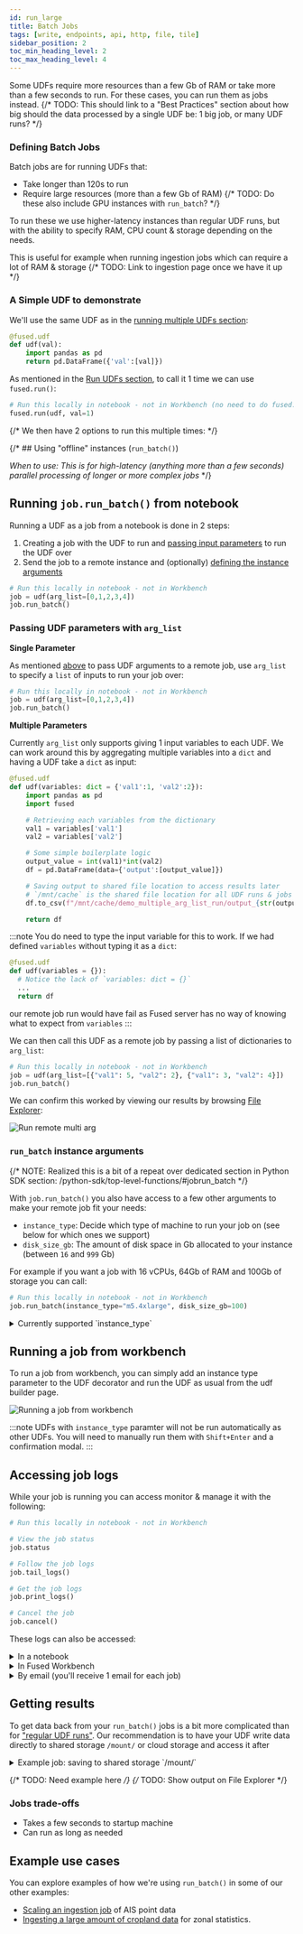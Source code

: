 ```yaml
---
id: run_large
title: Batch Jobs
tags: [write, endpoints, api, http, file, tile]
sidebar_position: 2
toc_min_heading_level: 2
toc_max_heading_level: 4
---
```


Some UDFs require more resources than a few Gb of RAM or take more than a few seconds to run. For these cases, you can run them as jobs instead.
{/* TODO: This should link to a "Best Practices" section about how big should the data processed by a single UDF be: 1 big job, or many UDF runs? */}

### Defining Batch Jobs

Batch jobs are for running UDFs that:
- Take longer than 120s to run
- Require large resources (more than a few Gb of RAM)
{/* TODO: Do these also include GPU instances with `run_batch`? */}

To run these we use higher-latency instances than regular UDF runs, but with the ability to specify RAM, CPU count & storage depending on the needs.

This is useful for example when running ingestion jobs which can require a lot of RAM & storage
{/* TODO: Link to ingestion page once we have it up */}

### A Simple UDF to demonstrate

We'll use the same UDF as in the [running multiple UDFs section](/core-concepts/run-udfs/run-small-udfs/#running-jobs-in-parallel-fusedsubmit):

```python showLineNumbers
@fused.udf
def udf(val):
    import pandas as pd
    return pd.DataFrame({'val':[val]})
```

As mentioned in the [Run UDFs section](/core-concepts/run-udfs/run-small-udfs/#fusedrun), to call it 1 time we can use `fused.run()`:

```python showLineNumbers
# Run this locally in notebook - not in Workbench (no need to do fused.run() in Workbench)
fused.run(udf, val=1)
```

{/* We then have 2 options to run this multiple times: */}


{/* ## Using "offline" instances (`run_batch()`)

_When to use: This is for high-latency (anything more than a few seconds) parallel processing of longer or more complex jobs_ */}


## Running `job.run_batch()` from notebook

Running a UDF as a job from a notebook is done in 2 steps:
1. Creating a job with the UDF to run and [passing input parameters](/core-concepts/run-udfs/run_large/#passing-udf-parameters-with-arg_list) to run the UDF over
2. Send the job to a remote instance and (optionally) [defining the instance arguments](/core-concepts/run-udfs/run_large/#run_batch-instance-arguments)

```python showLineNumbers
# Run this locally in notebook - not in Workbench
job = udf(arg_list=[0,1,2,3,4])
job.run_batch()
```

### Passing UDF parameters with `arg_list`

**Single Parameter**

As mentioned [above](/core-concepts/run-udfs/run_large/#running-a-job-jobrun_batch) to pass UDF arguments to a remote job, use `arg_list` to specify a `list` of inputs to run your job over:

```python showLineNumbers
# Run this locally in notebook - not in Workbench
job = udf(arg_list=[0,1,2,3,4])
job.run_batch()
```

**Multiple Parameters**

Currently `arg_list` only supports giving 1 input variables to each UDF. We can work around this by aggregating multiple variables into a `dict` and having a UDF take a `dict` as input:

```python showLineNumbers
@fused.udf
def udf(variables: dict = {'val1':1, 'val2':2}):
    import pandas as pd
    import fused

    # Retrieving each variables from the dictionary
    val1 = variables['val1']
    val2 = variables['val2']

    # Some simple boilerplate logic
    output_value = int(val1)*int(val2)
    df = pd.DataFrame(data={'output':[output_value]})

    # Saving output to shared file location to access results later
    # `/mnt/cache` is the shared file location for all UDF runs & jobs
    df.to_csv(f"/mnt/cache/demo_multiple_arg_list_run/output_{str(output_value)}.csv")

    return df
```

:::note
  You do need to type the input variable for this to work. If we had defined `variables` without typing it as a `dict`:
  ```python showLineNumbers
  @fused.udf
  def udf(variables = {}):
    # Notice the lack of `variables: dict = {}`
    ...
    return df
  ```
  our remote job run would have fail as Fused server has no way of knowing what to expect from `variables`
:::

We can then call this UDF as a remote job by passing a list of dictionaries to `arg_list`:
```python showLineNumbers
# Run this locally in notebook - not in Workbench
job = udf(arg_list=[{"val1": 5, "val2": 2}, {"val1": 3, "val2": 4}])
job.run_batch()
```

We can confirm this worked by viewing our results by browsing [File Explorer](/workbench/file-explorer/):

![Run remote multi arg](efs_results_run_batch_multiple_args.png)

### `run_batch` instance arguments

{/* NOTE: Realized this is a bit of a repeat over dedicated section in Python SDK section: /python-sdk/top-level-functions/#jobrun_batch */}

With `job.run_batch()` you also have access to a few other arguments to make your remote job fit your needs:

- `instance_type`: Decide which type of machine to run your job on (see below for which ones we support)
- `disk_size_gb`: The amount of disk space in Gb allocated to your instance (between `16` and `999` Gb)

For example if you want a job with 16 vCPUs, 64Gb of RAM and 100Gb of storage you can call:
```python showLineNumbers
# Run this locally in notebook - not in Workbench
job.run_batch(instance_type="m5.4xlarge", disk_size_gb=100)
```

<details>
  <summary>Currently supported `instance_type`</summary>

  Fused `run_batch()` `instance_type` are based around [AWS General Purpose instance types](https://aws.amazon.com/ec2/instance-types/). We do support the following:

  ```python showLineNumbers
  supported_instance_types = [
    "m5.large",
    "m5.xlarge",
    "m5.2xlarge",
    "m5.4xlarge",
    "m5.8xlarge",
    "m5.12xlarge",
    "m5.16xlarge",
    "r5.large",
    "r5.xlarge",
    "r5.2xlarge",
    "r5.4xlarge",
    "r5.8xlarge",
    "r5.12xlarge",
    "r5.16xlarge",
  ]
  ```

</details>


## Running a job from workbench

To run a job from workbench, you can simply add an instance type parameter to the UDF decorator and run the UDF as usual from the udf builder page.

![Running a job from workbench](batch_job_workbench.png)

:::note
  UDFs with `instance_type` paramter will not be run automatically as other UDFs. You will need to manually run them with `Shift+Enter` and a confirmation modal.
:::




## Accessing job logs

While your job is running you can access monitor & manage it with the following:

```python showLineNumbers
# Run this locally in notebook - not in Workbench

# View the job status
job.status

# Follow the job logs
job.tail_logs()

# Get the job logs
job.print_logs()

# Cancel the job
job.cancel()
```

These logs can also be accessed:


<details>
  <summary>In a notebook</summary>

    Running `job.run_batch()` in a notebook gives you a clickable link:

    ![run remote notebook](run_batch_output.png)

</details>

<details>
  <summary>In Fused Workbench</summary>

    Under the "Jobs" tab, on the bottom left of Workbench:

    <ReactPlayer className="video__player" playing={false} muted={true} controls height="100%" url="https://fused-magic.s3.us-west-2.amazonaws.com/workbench-walkthrough-videos/docs_rewrite/run-remote-job-logs_edit2.mp4" width="100%" />

</details>

<details>
  <summary>By email (you'll receive 1 email for each job)</summary>

    Each job leads to an email summary with logs upon completion:

    ![run remote email](run-remote-email.png)

</details>


## Getting results

To get data back from your `run_batch()` jobs is a bit more complicated than for ["regular UDF runs"](/core-concepts/run-udfs/run-small-udfs/#real-time-logs). Our recommendation is to have your UDF write data directly to shared storage `/mount/` or cloud storage and access it after

<details>
  <summary>Example job: saving to shared storage `/mount/`</summary>

    A common use case for offline jobs is as a "pre-ingestion" process. You can find a real-life example of this in our [dark vessel detection example](/tutorials/Geospatial%20with%20Fused/use-cases/dark-vessel-detection/#32---writing-a-udf-to-open-each-ais-dataset)

    Here all we're returning is a status information in a pandas dataframe, but the our data in unzipped, read and saved to S3:

    ```python showLineNumbers
    import fused

    @fused.udf()
    def read_ais_from_noaa_udf(datestr='2023_03_29'):
        import os
        import requests
        import io
        import zipfile
        import pandas as pd

        url=f'https://coast.noaa.gov/htdata/CMSP/AISDataHandler/{datestr[:4]}/AIS_{datestr}.zip'
        # This is our local mount file path,
        path=f'/mount/AIS_demo/{datestr[:7]}/'
        daily_ais_parquet = f'{path}/{datestr[-2:]}.parquet'

        # Download ZIP file to mounted disk
        r=requests.get(url)
        if r.status_code == 200:
            with zipfile.ZipFile(io.BytesIO(r.content), 'r') as z:
                with z.open(f'AIS_{datestr}.csv') as f:
                    df = pd.read_csv(f)

                    # highlight-next-line
                    df.to_parquet(daily_ais_parquet)
            return pd.DataFrame({'status':['Done']})
        else:
            return pd.DataFrame({'status':[f'read_error_{r.status_code}']})
    ```

    Data written to `/mount/` can be accessed by any other instance used by anyone on your team so it can be used by any other UDF you run after.

    :::tip
      You can use [File Explorer](/workbench/file-explorer/) to easily see your outputs! In this case of the above example typing `efs://AIS_{datestr}.csv` (and replacing `datestr` with your date) will show the results directly in File Explorer!
    :::

</details>

{/* TODO: Need example here */}
{/* TODO: Show output on File Explorer */}


### Jobs trade-offs

- Takes a few seconds to startup machine
- Can run as long as needed

## Example use cases

You can explore examples of how we're using `run_batch()` in some of our other examples:
- [Scaling an ingestion job](/tutorials/Geospatial%20with%20Fused/use-cases/dark-vessel-detection/#34---ingest-1-month-of-ais-data-into-a-geo-partitioned-format) of AIS point data
- [Ingesting a large amount of cropland data](/tutorials/Geospatial%20with%20Fused/use-cases/zonal-stats/#2-bring-in-your-data) for zonal statistics.